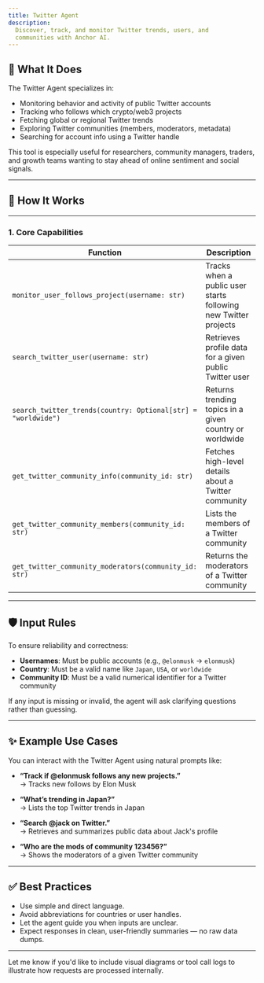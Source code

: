 ```yaml
---
title: Twitter Agent
description:
  Discover, track, and monitor Twitter trends, users, and
  communities with Anchor AI.
---
```




## 🧠 What It Does

The Twitter Agent specializes in:

- Monitoring behavior and activity of public Twitter
  accounts
- Tracking who follows which crypto/web3 projects
- Fetching global or regional Twitter trends
- Exploring Twitter communities (members, moderators,
  metadata)
- Searching for account info using a Twitter handle

This tool is especially useful for researchers, community
managers, traders, and growth teams wanting to stay ahead of
online sentiment and social signals.

---

## 🔧 How It Works

---

### 1. **Core Capabilities**

| Function                                                      | Description                                                     |
| ------------------------------------------------------------- | --------------------------------------------------------------- |
| `monitor_user_follows_project(username: str)`                 | Tracks when a public user starts following new Twitter projects |
| `search_twitter_user(username: str)`                          | Retrieves profile data for a given public Twitter user          |
| `search_twitter_trends(country: Optional[str] = "worldwide")` | Returns trending topics in a given country or worldwide         |
| `get_twitter_community_info(community_id: str)`               | Fetches high-level details about a Twitter community            |
| `get_twitter_community_members(community_id: str)`            | Lists the members of a Twitter community                        |
| `get_twitter_community_moderators(community_id: str)`         | Returns the moderators of a Twitter community                   |

---

## 🛡️ Input Rules

To ensure reliability and correctness:

- **Usernames**: Must be public accounts (e.g., `@elonmusk`
  → `elonmusk`)
- **Country**: Must be a valid name like `Japan`, `USA`, or
  `worldwide`
- **Community ID**: Must be a valid numerical identifier for
  a Twitter community

If any input is missing or invalid, the agent will ask
clarifying questions rather than guessing.

---

## ✨ Example Use Cases

You can interact with the Twitter Agent using natural
prompts like:

- **“Track if @elonmusk follows any new projects.”**  
  → Tracks new follows by Elon Musk

- **“What’s trending in Japan?”**  
  → Lists the top Twitter trends in Japan

- **“Search @jack on Twitter.”**  
  → Retrieves and summarizes public data about Jack's
  profile

- **“Who are the mods of community 123456?”**  
  → Shows the moderators of a given Twitter community

---

## ✅ Best Practices

- Use simple and direct language.
- Avoid abbreviations for countries or user handles.
- Let the agent guide you when inputs are unclear.
- Expect responses in clean, user-friendly summaries — no
  raw data dumps.

---

Let me know if you'd like to include visual diagrams or tool
call logs to illustrate how requests are processed
internally.
